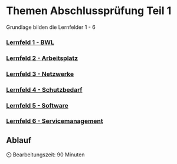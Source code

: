 # Themen Abschlussprüfung Teil 1

Grundlage bilden die Lernfelder 1 - 6

### [Lernfeld 1 - BWL](/ap1/lf1)

### [Lernfeld 2 - Arbeitsplatz](/ap1/lf2)

### [Lernfeld 3 - Netzwerke](/ap1/lf3)

### [Lernfeld 4 - Schutzbedarf](/ap1/lf4)

### [Lernfeld 5 - Software](/ap1/lf5)

### [Lernfeld 6 - Servicemanagement](/ap1/lf6)

## Ablauf

⏲️ Bearbeitungszeit: 90 Minuten
